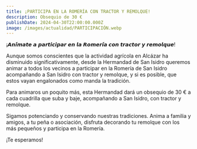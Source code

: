 ```yaml
---
title: ¡PARTICIPA EN LA ROMERÍA CON TRACTOR Y REMOLQUE!
description: Obsequio de 30 €
publishDate: 2024-04-30T22:00:00.000Z
image: /images/actualidad/PARTICIPACIÓN.webp
---
```


¡𝘼𝙣𝙞́𝙢𝙖𝙩𝙚 𝙖 𝙥𝙖𝙧𝙩𝙞𝙘𝙞𝙥𝙖𝙧 𝙚𝙣 𝙡𝙖 𝙍𝙤𝙢𝙚𝙧𝙞́𝙖 𝙘𝙤𝙣 𝙩𝙧𝙖𝙘𝙩𝙤𝙧 𝙮 𝙧𝙚𝙢𝙤𝙡𝙦𝙪𝙚!

Aunque somos conscientes que la actividad agrícola en Alcázar ha disminuido significativamente, desde la Hermandad de San Isidro queremos animar a todos los vecinos a participar en la Romería de San Isidro acompañando a San Isidro con tractor y remolque, y si es posible, que estos vayan engalonados como manda la tradición. 

Para animaros un poquito más, esta Hermandad dará un obsequio de 30 € a cada cuadrilla que suba y baje, acompañando a San Isidro, con tractor y remolque.

Sigamos potenciando y conservando nuestras tradiciones. Anima a familia y amigos, a tu peña o asociación, disfruta decorando tu remolque con los más pequeños y participa en la Romería.

¡Te esperamos!
